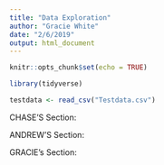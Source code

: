 ```yaml
---
title: "Data Exploration"
author: "Gracie White"
date: "2/6/2019"
output: html_document
---
```


```r
knitr::opts_chunk$set(echo = TRUE)
```

```r
library(tidyverse)

testdata <- read_csv("Testdata.csv")
```

CHASE'S Section:




ANDREW'S Section:





GRACIE's Section:








